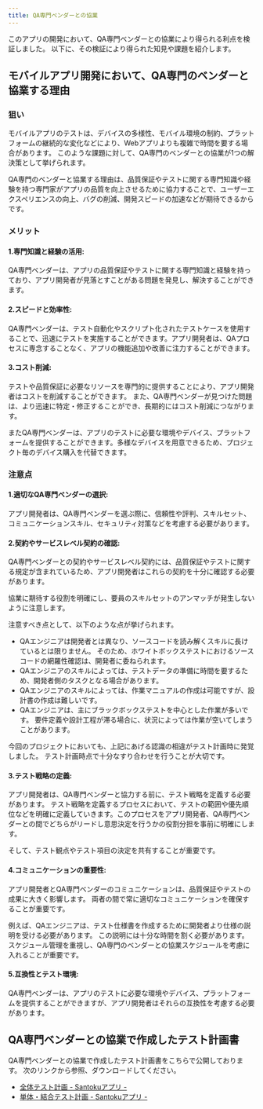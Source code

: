 ```yaml
---
title: QA専門ベンダーとの協業
---
```


このアプリの開発において、QA専門ベンダーとの協業により得られる利点を検証しました。
以下に、その検証により得られた知見や課題を紹介します。

## モバイルアプリ開発において、QA専門のベンダーと協業する理由

### 狙い

モバイルアプリのテストは、デバイスの多様性、モバイル環境の制約、プラットフォームの継続的な変化などにより、Webアプリよりも複雑で時間を要する場合があります。
このような課題に対して、QA専門のベンダーとの協業が1つの解決策として挙げられます。

QA専門のベンダーと協業する理由は、品質保証やテストに関する専門知識や経験を持つ専門家がアプリの品質を向上させるために協力することで、ユーザーエクスペリエンスの向上、バグの削減、開発スピードの加速などが期待できるからです。

### メリット

#### 1.専門知識と経験の活用:

QA専門ベンダーは、アプリの品質保証やテストに関する専門知識と経験を持っており、アプリ開発者が見落とすことがある問題を発見し、解決することができます。

#### 2.スピードと効率性:

QA専門ベンダーは、テスト自動化やスクリプト化されたテストケースを使用することで、迅速にテストを実施することができます。アプリ開発者は、QAプロセスに専念することなく、アプリの機能追加や改善に注力することができます。

#### 3.コスト削減:

テストや品質保証に必要なリソースを専門的に提供することにより、アプリ開発者はコストを削減することができます。
また、QA専門ベンダーが見つけた問題は、より迅速に特定・修正することができ、長期的にはコスト削減につながります。

またQA専門ベンダーは、アプリのテストに必要な環境やデバイス、プラットフォームを提供することができます。多様なデバイスを用意できるため、プロジェクト毎のデバイス購入を代替できます。

### 注意点

#### 1.適切なQA専門ベンダーの選択:

アプリ開発者は、QA専門ベンダーを選ぶ際に、信頼性や評判、スキルセット、コミュニケーションスキル、セキュリティ対策などを考慮する必要があります。

#### 2.契約やサービスレベル契約の確認:

QA専門ベンダーとの契約やサービスレベル契約には、品質保証やテストに関する規定が含まれているため、アプリ開発者はこれらの契約を十分に確認する必要があります。

協業に期待する役割を明確にし、要員のスキルセットのアンマッチが発生しないように注意します。

注意すべき点として、以下のような点が挙げられます。

- QAエンジニアは開発者とは異なり、ソースコードを読み解くスキルに長けているとは限りません。
そのため、ホワイトボックステストにおけるソースコードの網羅性確認は、開発者に委ねられます。
- QAエンジニアのスキルによっては、テストデータの準備に時間を要するため、開発者側のタスクとなる場合があります。
- QAエンジニアのスキルによっては、作業マニュアルの作成は可能ですが、設計書の作成は難しいです。
- QAエンジニアは、主にブラックボックステストを中心とした作業が多いです。
要件定義や設計工程が滞る場合に、状況によっては作業が空いてしまうことがあります。

今回のプロジェクトにおいても、上記にあげる認識の相違がテスト計画時に発覚しました。
テスト計画時点で十分なすり合わせを行うことが大切です。

#### 3.テスト戦略の定義:

アプリ開発者は、QA専門ベンダーと協力する前に、テスト戦略を定義する必要があります。
テスト戦略を定義するプロセスにおいて、テストの範囲や優先順位などを明確に定義していきます。このプロセスをアプリ開発者、QA専門ベンダーとの間でどちらがリードし意思決定を行うかの役割分担を事前に明確にします。

そして、テスト観点やテスト項目の決定を共有することが重要です。

#### 4.コミュニケーションの重要性:

アプリ開発者とQA専門ベンダーのコミュニケーションは、品質保証やテストの成果に大きく影響します。
両者の間で常に適切なコミュニケーションを確保することが重要です。

例えば、QAエンジニアは、テスト仕様書を作成するために開発者より仕様の説明を受ける必要があります。
この説明には十分な時間を割く必要があります。
スケジュール管理を重視し、QA専門のベンダーとの協業スケジュールを考慮に入れることが重要です。

#### 5.互換性とテスト環境:

QA専門ベンダーは、アプリのテストに必要な環境やデバイス、プラットフォームを提供することができますが、アプリ開発者はそれらの互換性を考慮する必要があります。


## QA専門ベンダーとの協業で作成したテスト計画書

QA専門ベンダーとの協業で作成したテスト計画書をこちらで公開しております。
次のリンクから参照、ダウンロードしてください。

- [全体テスト計画 - Santokuアプリ -](https://fintan.jp/wp-content/uploads/2022/03/testing-type-catalog.xlsx)
- [単体・結合テスト計画 - Santokuアプリ -](https://fintan.jp/wp-content/uploads/2022/03/testing-type-catalog.xlsx)
